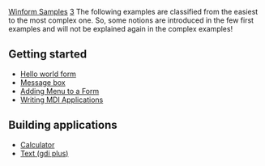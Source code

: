 [[Property:title|Winform Samples]]
[[Property:weight|3]]
The following examples are classified from the easiest to the most complex one. So, some notions are introduced in the few first examples and will not be explained again in the complex examples! 
==Getting started==
*  [[Simple Hello world form sample|Hello world form]]  
*  [[Message Box|Message box]]  
*  [[Menus|Adding Menu to a Form]]  
*  [[MDI|Writing MDI Applications]]  

==Building applications==
*  [[Calculator: winform|Calculator]]  
*  [[GDI plus - text|Text (gdi plus)]]  




